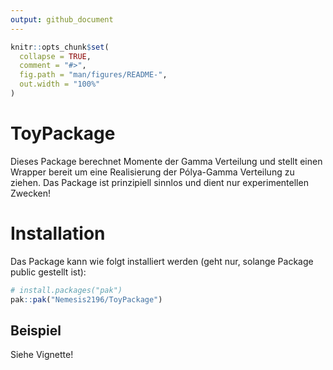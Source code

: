 ```yaml
---
output: github_document
---
```


```r
knitr::opts_chunk$set(
  collapse = TRUE,
  comment = "#>",
  fig.path = "man/figures/README-",
  out.width = "100%"
)
```

# ToyPackage

Dieses Package berechnet Momente der Gamma Verteilung und stellt einen Wrapper bereit um eine Realisierung der Pólya-Gamma Verteilung zu ziehen. Das Package ist prinzipiell sinnlos und dient nur experimentellen Zwecken!

# Installation 

Das Package kann wie folgt installiert werden (geht nur, solange Package public gestellt ist):

``` r
# install.packages("pak")
pak::pak("Nemesis2196/ToyPackage")
```

## Beispiel

Siehe Vignette!
